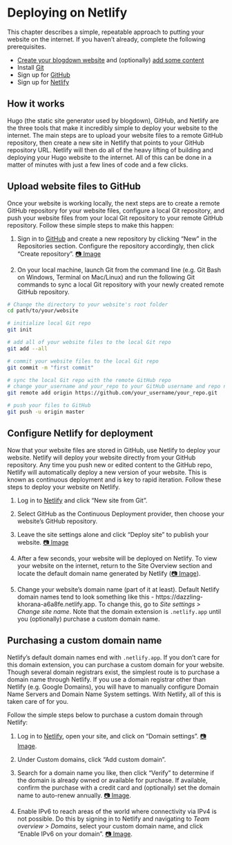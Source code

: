 # Deploying on Netlify {#deploy}

This chapter describes a simple, repeatable approach to putting your website on the internet. If you haven't already, complete the following prerequisites. 

- [Create your blogdown website](#create-site-with-theme) and (optionally) [add some content](#content)
- Install [Git](https://git-scm.com/book/en/v2/Getting-Started-Installing-Git)
- Sign up for [GitHub](https://github.com/)
- Sign up for [Netlify](https://app.netlify.com/)

## How it works

Hugo (the static site generator used by blogdown), GitHub, and Netlify are the three tools that make it incredibly simple to deploy your website to the internet. The main steps are to upload your website files to a remote GitHub repository, then create a new site in Netlify that points to your GitHub repository URL. Netlify will then do all of the heavy lifting of building and deploying your Hugo website to the internet. All of this can be done in a matter of minutes with just a few lines of code and a few clicks.

## Upload website files to GitHub

Once your website is working locally, the next steps are to create a remote GitHub repository for your website files, configure a local Git repository, and push your website files from your local Git repository to your remote GitHub repository. Follow these simple steps to make this happen:

1. Sign in to [GitHub](https://github.com/) and create a new repository by clicking "New" in the Repositories section. Configure the repository accordingly, then click "Create repository". [📷 Image](https://i.imgur.com/dnmI973.png)

2. On your local machine, launch Git from the command line (e.g. Git Bash on Windows, Terminal on Mac/Linux) and run the following Git commands to sync a local Git repository with your newly created remote GitHub repository.  

```bash
# Change the directory to your website's root folder
cd path/to/your/website

# initialize local Git repo
git init

# add all of your website files to the local Git repo
git add --all

# commit your website files to the local Git repo
git commit -m "first commit"

# sync the local Git repo with the remote GitHub repo
# change your_username and your_repo to your GitHub username and repo name
git remote add origin https://github.com/your_username/your_repo.git

# push your files to GitHub
git push -u origin master
```

## Configure Netlify for deployment

Now that your website files are stored in GitHub, use Netlify to deploy your website. Netlify will deploy your website directly from your GitHub repository. Any time you push new or edited content to the GitHub repo, Netlify will automatically deploy a new version of your website. This is known as continuous deployment and is key to rapid iteration. Follow these steps to deploy your website on Netlify.

1. Log in to [Netlify](https://app.netlify.com/) and click "New site from Git".

2. Select GitHub as the Continuous Deployment provider, then choose your website's GitHub repository.

3. Leave the site settings alone and click "Deploy site" to publish your website. [📷 Image](https://i.imgur.com/wjDFnvJ.png)

4. After a few seconds, your website will be deployed on Netlify. To view your website on the internet, return to the Site Overview section and locate the default domain name generated by Netlify ([📷 Image](https://i.imgur.com/t6IW44i.png)). 

5. Change your website's domain name (part of it at least). Default Netlify domain names tend to look something like this - https://dazzling-khorana-a6a8fe.netlify.app. To change this, go to *Site settings > Change site name*. Note that the domain extension is `.netlify.app` until you (optionally) purchase a custom domain name.

## Purchasing a custom domain name

Netlify's default domain names end with `.netlify.app`. If you don't care for this domain extension, you can purchase a custom domain for your website. Though several domain registrars exist, the simplest route is to purchase a domain name through Netlify. If you use a domain registrar other than Netlify (e.g. Google Domains), you will have to manually configure Domain Name Servers and Domain Name System settings. With Netlify, all of this is taken care of for you.

Follow the simple steps below to purchase a custom domain through Netlify:

1. Log in to [Netlify](https://app.netlify.com/), open your site, and click on "Domain settings". [📷 Image](https://i.imgur.com/ACjNs4w.png).

2. Under Custom domains, click "Add custom domain".

3. Search for a domain name you like, then click "Verify" to determine if the domain is already owned or available for purchase. If available, confirm the purchase with a credit card and (optionally) set the domain name to auto-renew annually. [📷 Image](https://i.imgur.com/y2s7wQR.png).

4. Enable IPv6 to reach areas of the world where connectivity via IPv4 is not possible. Do this by signing in to Netlify and navigating to *Team overview > Domains*, select your custom domain name, and click "Enable IPv6 on your domain". [📷 Image](https://docs.netlify.com/domains-https/netlify-dns/#ipv6-traffic).

